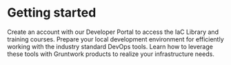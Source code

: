 
# Getting started

<Grid cols={1}>
  <Card
    title="1. Gain access to Gruntwork’s products"
    href="/docs/intro/dev-portal/create-account"
  >
    Create an account with our Developer Portal to access the IaC Library and
    training courses.
  </Card>
  <Card
    title="2. Set up your environment"
    href="/docs/intro/environment-setup/recommended_tools"
  >
    Prepare your local development environment for efficiently working with the
    industry standard DevOps tools.
  </Card>
  <Card
    title="3. Learn the tools of the trade"
    href="/docs/intro/tool-fundamentals/docker"
  >
    Learn how to leverage these tools with Gruntwork products to realize your
    infrastructure needs.
  </Card>
</Grid>
